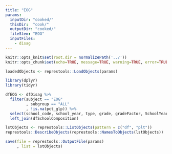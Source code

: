 ```yaml
---
title: "EOG"
params: 
  inputDir: "cooked/"
  thisDir:  "cook/"
  outputDir: "cooked/"
  fileStem: "EOG"
  inputFiles: 
    - disag
---
```


```r
knitr::opts_knit$set(root.dir = normalizePath('../'))
knitr::opts_chunk$set(echo=TRUE, message=TRUE, warning=TRUE, error=TRUE)
```

```r
loadedObjects <- represtools::LoadObjects(params)
```

```r
library(dplyr)
library(tidyr)
```

```r
dfEOG <- dfDisag %>% 
  filter(subject == "EOG"
         , subgroup == "ALL"
         , !is.na(pct_glp)) %>% 
  select(school_code, school_year, type, grade, gradeFactor, SchoolYearInt, num_tested, num_glp, pct_glp) %>% 
  left_join(dfSchoolComposition)
```

```r
lstObjects <- represtools::ListObjects(pattern = c("df", "plt"))
represtools::DescribeObjects(represtools::NamesToObjects(lstObjects))
```

```r
save(file = represtools::OutputFile(params)
     , list = lstObjects)
```
